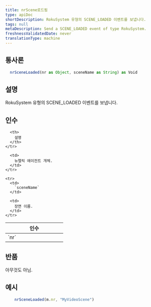 ```yaml
---
title: nrScene로드됨
type: apiDoc
shortDescription: RokuSystem 유형의 SCENE_LOADED 이벤트를 보냅니다.
tags: null
metaDescription: Send a SCENE_LOADED event of type RokuSystem.
freshnessValidatedDate: never
translationType: machine
---
```


## 통사론

```js
  nrSceneLoaded(nr as Object, sceneName as String) as Void
```

## 설명

RokuSystem 유형의 SCENE\_LOADED 이벤트를 보냅니다.

## 인수

<table>
  <thead>
    <tr>
      <th width="25%">
        인수
      </th>

      <th>
        설명
      </th>
    </tr>
  </thead>

  <tbody>
    <tr>
      <td>
        `nr`
      </td>

      <td>
        뉴렐릭 에이전트 개체.
      </td>
    </tr>

    <tr>
      <td>
        `sceneName`
      </td>

      <td>
        장면 이름.
      </td>
    </tr>
  </tbody>
</table>

## 반품

아무것도 아님.

## 예시

```js
  	nrSceneLoaded(m.nr, "MyVideoScene")
```